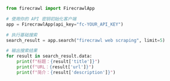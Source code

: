 ```python Python
from firecrawl import FirecrawlApp

# 使用你的 API 密钥初始化客户端
app = FirecrawlApp(api_key="fc-YOUR_API_KEY")

# 执行基础搜索
search_result = app.search("firecrawl web scraping", limit=5)

# 输出搜索结果
for result in search_result.data:
    print(f"标题：{result['title']}")
    print(f"URL：{result['url']}")
    print(f"简介：{result['description']}") 
```

